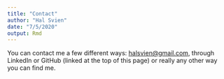 ```yaml
---
title: "Contact"
author: "Hal Svien"
date: "7/5/2020"
output: Rmd
---
```


You can contact me a few different ways: <halsvien@gmail.com>, through LinkedIn or GitHub (linked at the top of this page) or really any other way you can find me.
